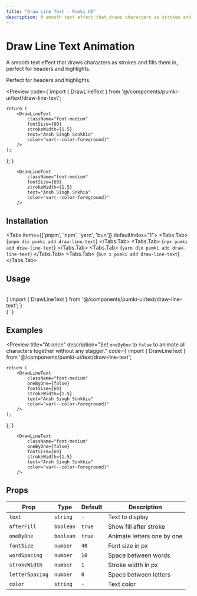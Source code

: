 ```yaml
---
title: "Draw Line Text - Pumki UI"
description: A smooth text effect that draws characters as strokes and fills them in, perfect for headers and highlights.
---
```



# Draw Line Text Animation

A smooth text effect that draws characters as strokes and fills them in, perfect for headers and highlights.

<Callout>Perfect for headers and highlights.</Callout>

<Preview
  code={`import { DrawLineText } from '@/components/pumki-ui/text/draw-line-text';

    return (
        <DrawLineText
            className="font-medium"
            fontSize={60}
            strokeWidth={1.5}
            text="Ansh Singh Sonkhia"
            color="var(--color-foreground)"
        />
    );
};`}
>
        <DrawLineText
            className="font-medium"
            fontSize={60}
            strokeWidth={1.5}
            text="Ansh Singh Snkhia"
            color="var(--color-foreground)"
        />

</Preview>

## Installation

<Tabs items={['pnpm', 'npm', 'yarn', 'bun']} defaultIndex="1">
  <Tabs.Tab>
    <CodeBlock language="bash">
      {`pnpm dlx pumki add draw-line-text`}
    </CodeBlock>
  </Tabs.Tab>
  <Tabs.Tab>
    <CodeBlock language="bash">
      {`npx pumki add draw-line-text`}
    </CodeBlock>
  </Tabs.Tab>
  <Tabs.Tab>
    <CodeBlock language="bash">
      {`yarn dlx pumki add draw-line-text`}
    </CodeBlock>
  </Tabs.Tab>
  <Tabs.Tab>
    <CodeBlock language="bash">
      {`bun x pumki add draw-line-text`}
    </CodeBlock>
  </Tabs.Tab>
</Tabs>

## Usage

<br/>

<CodeBlock language="typescript">
    {`import { DrawLineText } from '@/components/pumki-ui/text/draw-line-text';`}
</CodeBlock>

<br/>

<CodeBlock language="typescript">
    {`<DrawLineText
        className="font-medium"
        fontSize={60}
        strokeWidth={1.5}
        text="Ansh Singh Snkhia"
        color="var(--color-foreground)"
    />`}
</CodeBlock>

## Examples

<Preview
  title="At once"
  description="Set `oneByOne` to `false` to animate all characters together without any stagger."
  code={`import { DrawLineText } from '@/components/pumki-ui/text/draw-line-text';

    return (
        <DrawLineText
            className="font-medium"
            oneByOne={false}
            fontSize={60}
            strokeWidth={1.5}
            text="Ansh Singh Sonkhia"
            color="var(--color-foreground)"
        />
    );
};`}
>
        <DrawLineText
            className="font-medium"
            oneByOne={false}
            fontSize={60}
            strokeWidth={1.5}
            text="Ansh Singh Sonkhia"
            color="var(--color-foreground)"
        />

</Preview>

## Props


<PumkiTableStyles />

<PumkiTable>
  <table className="pumki-table">
    <thead>
      <tr>
        <th>Prop</th>
        <th>Type</th>
        <th>Default</th>
        <th>Description</th>
      </tr>
    </thead>
    <tbody>
      <tr>
        <td><code>text</code></td>
        <td><code>string</code></td>
        <td><code>-</code></td>
        <td>Text to display</td>
      </tr>
      <tr>
        <td><code>afterFill</code></td>
        <td><code>boolean</code></td>
        <td><code>true</code></td>
        <td>Show fill after stroke</td>
      </tr>
      <tr>
        <td><code>oneByOne</code></td>
        <td><code>boolean</code></td>
        <td><code>true</code></td>
        <td>Animate letters one by one</td>
      </tr>
      <tr>
        <td><code>fontSize</code></td>
        <td><code>number</code></td>
        <td><code>40</code></td>
        <td>Font size in px</td>
      </tr>
      <tr>
        <td><code>wordSpacing</code></td>
        <td><code>number</code></td>
        <td><code>10</code></td>
        <td>Space between words</td>
      </tr>
      <tr>
        <td><code>strokeWidth</code></td>
        <td><code>number</code></td>
        <td><code>1</code></td>
        <td>Stroke width in px</td>
      </tr>
      <tr>
        <td><code>letterSpacing</code></td>
        <td><code>number</code></td>
        <td><code>0</code></td>
        <td>Space between letters</td>
      </tr>
      <tr>
        <td><code>color</code></td>
        <td><code>string</code></td>
        <td><code>-</code></td>
        <td>Text color</td>
      </tr>
    </tbody>
  </table>
</PumkiTable>